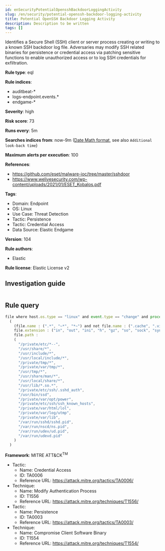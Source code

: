 ```yaml
---
id: enSecurityPotentialOpensshBackdoorLoggingActivity
slug: /en/security/potential-openssh-backdoor-logging-activity
title: Potential OpenSSH Backdoor Logging Activity
description: Description to be written
tags: []
---
```


<div id="potential-openssh-backdoor-logging-activity"></div>

Identifies a Secure Shell (SSH) client or server process creating or writing to a known SSH backdoor log file. Adversaries may modify SSH related binaries for persistence or credential access via patching sensitive functions to enable unauthorized access or to log SSH credentials for exfiltration.

**Rule type**: eql

**Rule indices**: 

* auditbeat-*
* logs-endpoint.events.*
* endgame-*

**Severity**: high

**Risk score**: 73

**Runs every**: 5m

**Searches indices from**: now-9m ([Date Math format](((ref))/common-options.html#date-math), see also <DocLink id="enSecurityRulesUiCreate" section="set-the-rules-schedule">`Additional look-back time`</DocLink>)

**Maximum alerts per execution**: 100

**References**: 

* https://github.com/eset/malware-ioc/tree/master/sshdoor
* https://www.welivesecurity.com/wp-content/uploads/2021/01/ESET_Kobalos.pdf

**Tags**: 

* Domain: Endpoint
* OS: Linux
* Use Case: Threat Detection
* Tactic: Persistence
* Tactic: Credential Access
* Data Source: Elastic Endgame

**Version**: 104

**Rule authors**: 

* Elastic

**Rule license**: Elastic License v2

## Investigation guide

```markdown

```

## Rule query

```js
file where host.os.type == "linux" and event.type == "change" and process.executable : ("/usr/sbin/sshd", "/usr/bin/ssh") and
  (
    (file.name : (".*", "~*", "*~") and not file.name : (".cache", ".viminfo", ".bash_history")) or
    file.extension : ("in", "out", "ini", "h", "gz", "so", "sock", "sync", "0", "1", "2", "3", "4", "5", "6", "7", "8", "9") or
    file.path :
    (
      "/private/etc/*--",
      "/usr/share/*",
      "/usr/include/*",
      "/usr/local/include/*",
      "/private/tmp/*",
      "/private/var/tmp/*",
      "/usr/tmp/*",
      "/usr/share/man/*",
      "/usr/local/share/*",
      "/usr/lib/*.so.*",
      "/private/etc/ssh/.sshd_auth",
      "/usr/bin/ssd",
      "/private/var/opt/power",
      "/private/etc/ssh/ssh_known_hosts",
      "/private/var/html/lol",
      "/private/var/log/utmp",
      "/private/var/lib",
      "/var/run/sshd/sshd.pid",
      "/var/run/nscd/ns.pid",
      "/var/run/udev/ud.pid",
      "/var/run/udevd.pid"
    )
  )

```

**Framework**: MITRE ATT&CK<sup>TM</sup>

* Tactic:
    * Name: Credential Access
    * ID: TA0006
    * Reference URL: https://attack.mitre.org/tactics/TA0006/
* Technique:
    * Name: Modify Authentication Process
    * ID: T1556
    * Reference URL: https://attack.mitre.org/techniques/T1556/
* Tactic:
    * Name: Persistence
    * ID: TA0003
    * Reference URL: https://attack.mitre.org/tactics/TA0003/
* Technique:
    * Name: Compromise Client Software Binary
    * ID: T1554
    * Reference URL: https://attack.mitre.org/techniques/T1554/

